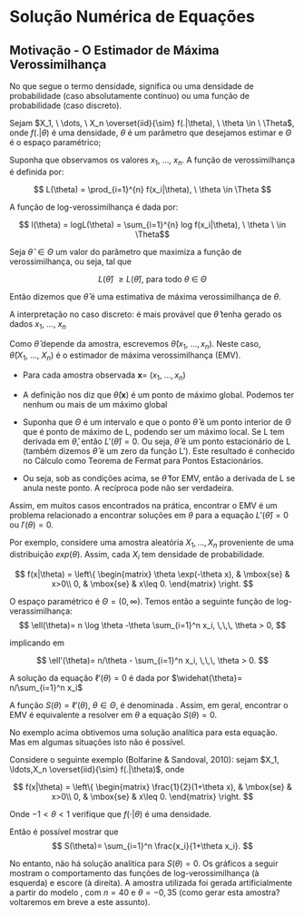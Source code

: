 # Solução Numérica de Equações

## Motivação - O Estimador de Máxima Verossimilhança

No que segue o termo densidade, significa ou uma densidade de probabilidade (caso absolutamente contínuo) ou uma função de probabilidade (caso discreto).

Sejam $X_1, \  \dots, \ X_n \overset{iid}{\sim} f(.|\theta), \ \theta \in \ \Theta$, onde $f(.|\theta)$ é uma densidade, $\theta$ é um parâmetro que desejamos estimar e $\Theta$ é o espaço paramétrico;

Suponha que observamos os valores $x_1, \ \dots, \ x_n$. A função de verossimilhança é definida por:

$$ L(\theta) = \prod_{i=1}^{n} f(x_i|\theta), \ \theta \in \Theta $$

A função de log-verossimilhança é dada por:

$$ l(\theta) = logL(\theta) = \sum_{i=1}^{n} log f(x_i|\theta), \ \theta \ \in \Theta$$


Seja $\hat{\theta} \ \in \Theta$ um valor do parâmetro que maximiza a função de verossimilhança, ou seja, tal que

$$L(\hat{\theta}) \ \geq L(\hat{\theta}), \ \text{para todo} \ \theta \ \in \ \Theta$$

Então dizemos que $\hat{\theta}$ é uma estimativa de máxima verossimilhança de $\theta$.

A interpretação no caso discreto: é mais provável que $\hat{\theta}$ tenha gerado os dados $x_1, \  \dots, \ x_n$

Como $\hat{\theta}$ depende da amostra, escrevemos $\hat{\theta}(x_1, \ \dots, x_n)$. Neste caso, $\hat{\theta}(X_1, \ \dots, \ X_n)$ é o estimador de máxima verossimilhança (EMV).

:::{.callout-note}
* Para cada amostra observada $\textbf{x} = \ (x_1, \ \dots, x_n)$ 

* A definição nos diz que $\hat{\theta}(\textbf{x})$ é um ponto de máximo global. Podemos ter nenhum ou mais de um máximo global

* Suponha que $\Theta$ é um intervalo e que o ponto $\hat{\theta}$ é um ponto interior de $\Theta$ que é ponto de máximo de L, podendo ser um máximo local. Se L tem derivada em $\hat{\theta}$, então $L'( \hat{\theta}) = 0$. Ou seja, $\hat{\theta}$ é um ponto estacionário de L (também dizemos $\hat{\theta}$ é um zero da função L'). Este resultado é conhecido no Cálculo como Teorema de Fermat para Pontos Estacionários.

* Ou seja, sob as condições acima, se $\hat{\theta}$ for EMV, então a derivada de L se anula neste ponto. A recíproca pode não ser verdadeira.
:::

Assim, em muitos casos encontrados na prática, encontrar o EMV é um problema relacionado a encontrar soluções em $\theta$ para a equação $L'(\hat{\theta}) = 0$ ou $l'(\theta) = 0$.

Por exemplo, considere uma amostra aleatória $X_1, \dots, X_n$ proveniente de uma distribuição $exp(\theta)$. Assim, cada $X_i$ tem densidade de probabilidade.


$$
    f(x|\theta) = \left\{
	\begin{matrix}
	    \theta \exp(-\theta x), &  \mbox{se} & x>0\\
		  0, &  \mbox{se} & x\leq 0. 
	\end{matrix}
		 \right.
$$

O espaço paramétrico é $\Theta = (0, \infty)$. Temos então a seguinte função de log-verassimilhança:
$$
\ell(\theta)= n \log \theta -\theta \sum_{i=1}^n x_i, \,\,\, \theta > 0, 
$$

implicando em

$$
\ell'(\theta)= n/\theta - \sum_{i=1}^n x_i, \,\,\, \theta > 0. 
$$

A solução da equação $\ell'(\theta)=0$ é dada por $\widehat{\theta}= n/\sum_{i=1}^n x_i$ 

A função  $S(\theta)=\ell'(\theta)$, $\theta \in \Theta$,  é denominada \emph{função escore}.  Assim, em geral, encontrar o EMV é equivalente a resolver em $\theta$ a equação $S(\theta)=0$.  

No exemplo acima obtivemos uma solução analítica para esta equação. Mas em  algumas situações isto não é possível.

Considere o seguinte exemplo (Bolfarine \& Sandoval, 2010): sejam $X_1, \ldots,X_n \overset{iid}{\sim} f(.|\theta)$, onde 

$$
    f(x|\theta) = \left\{
	\begin{matrix}
	    \frac{1}{2}(1+\theta x), &  \mbox{se} & x>0\\
		  0, &  \mbox{se} & x\leq 0. 
	\end{matrix}
		 \right.
$$

Onde $-1 < \theta <1$ verifique que $f(\cdot|\theta)$ é uma densidade.

Então é possível mostrar que
$$
S(\theta)= \sum_{i=1}^n \frac{x_i}{1+\theta x_i}. 
$$

No entanto, não há solução analítica para $S(\theta)=0$. 
Os gráficos a seguir mostram o comportamento das funções de log-verossimilhança (à esquerda) e escore (à direita). A amostra utilizada foi gerada artificialmente a partir do modelo , com $n=40$ e $\theta=-0,35$ (como gerar esta amostra? voltaremos em breve a este assunto). 